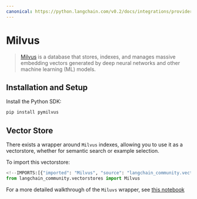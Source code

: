 ```yaml
---
canonical: https://python.langchain.com/v0.2/docs/integrations/providers/milvus/
---
```


# Milvus

>[Milvus](https://milvus.io/docs/overview.md) is a database that stores, indexes, and manages
> massive embedding vectors generated by deep neural networks and other machine learning (ML) models.


## Installation and Setup

Install the Python SDK:

```bash
pip install pymilvus
```

## Vector Store

There exists a wrapper around `Milvus` indexes, allowing you to use it as a vectorstore,
whether for semantic search or example selection.

To import this vectorstore:
```python
<!--IMPORTS:[{"imported": "Milvus", "source": "langchain_community.vectorstores", "docs": "https://api.python.langchain.com/en/latest/vectorstores/langchain_community.vectorstores.milvus.Milvus.html", "title": "Milvus"}]-->
from langchain_community.vectorstores import Milvus
```

For a more detailed walkthrough of the `Miluvs` wrapper, see [this notebook](/docs/integrations/vectorstores/milvus)